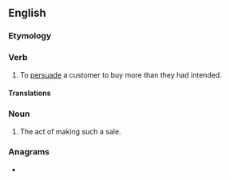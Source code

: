 ==English==
{{wikipedia}}

===Etymology===
{{prefix|en|up|sell}}

===Verb===
{{en-verb|upsells|upselling|upsold}}

# To [[persuade]] a customer to buy more than they had intended.

====Translations====
{{trans-top|to persuade a customer to buy more than he or she had intended}}
{{trans-mid}}
{{trans-bottom}}

===Noun===
{{en-noun}}

# The act of making such a sale.

===Anagrams===
* {{anagrams|en|a=ellpsu|sell up}}
